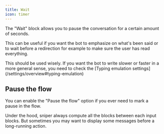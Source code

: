 ```yaml
---
title: Wait
icon: timer
---
```


The "Wait" block allows you to pause the conversation for a certain amount of seconds.

This can be useful if you want the bot to emphasize on what's been said or to wait before a redirection for example to make sure the user has read everything.

<Wait>
  This should be used wisely. If you want the bot to write slower or faster in a
  more general sense, you need to check the [Typing emulation
  settings](/settings/overview#typing-emulation)
</Wait>

## Pause the flow

You can enable the "Pause the flow" option if you ever need to mark a pause in the flow.

Under the hood, sniper always compute all the blocks between each input blocks. But sometimes you may want to display some messages before a long-running action.
